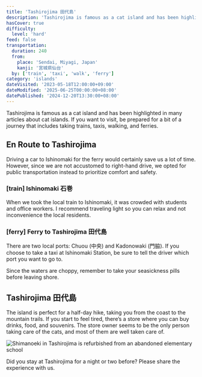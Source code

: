 ```yaml
---
title: 'Tashirojima 田代島'
description: 'Tashirojima is famous as a cat island and has been highlighted in many articles about cat islands. If you want to visit, be prepared for a bit of a journey that includes taking trains, taxis, walking, and ferries.'
hasCover: true
difficulty:
  level: 'hard'
feed: false
transportation:
  duration: 240
  from:
    place: 'Sendai, Miyagi, Japan'
    kanji: '宮城県仙台'
  by: ['train', 'taxi', 'walk', 'ferry']
category: 'islands'
dateVisited: '2023-05-18T12:00:00+09:00'
dateModified: '2025-06-25T00:00:00+08:00'
datePublished: '2024-12-20T13:30:00+08:00'
---
```



Tashirojima is famous as a cat island and has been highlighted in many articles about cat islands. If you want to visit, be prepared for a bit of a journey that includes taking trains, taxis, walking, and ferries.

<Abstract transportation={frontmatter.transportation} />

## En Route to Tashirojima

Driving a car to Ishinomaki for the ferry would certainly save us a lot of time. However, since we are not accustomed to right-hand drive, we opted for public transportation instead to prioritize comfort and safety.

### [train] Ishinomaki 石巻

When we took the local train to Ishinomaki, it was crowded with students and office workers. I recommend traveling light so you can relax and not inconvenience the local residents.

### [ferry] Ferry to Tashirojima 田代島

There are two local ports: Chuou (中央) and Kadonowaki (門脇). If you choose to take a taxi at Ishinomaki Station, be sure to tell the driver which port you want to go to.

Since the waters are choppy, remember to take your seasickness pills before leaving shore.

## Tashirojima 田代島

The island is perfect for a half-day hike, taking you from the coast to the mountain trails. If you start to feel tired, there’s a store where you can buy drinks, food, and souvenirs. The store owner seems to be the only person taking care of the cats, and most of them are well taken care of.

![Shimanoeki in Tashirojima is refurbished from an abandoned elementary school](@assets/tashirojima/shimanoeki.jpg)

Did you stay at Tashirojima for a night or two before? Please share the experience with us.
